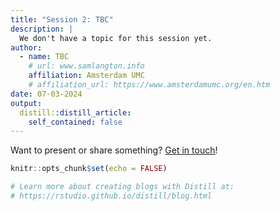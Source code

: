 ```yaml
---
title: "Session 2: TBC"
description: |
  We don't have a topic for this session yet.
author:
  - name: TBC
    # url: www.samlangton.info
    affiliation: Amsterdam UMC
    # affiliation_url: https://www.amsterdamumc.org/en.htm
date: 07-03-2024
output:
  distill::distill_article:
    self_contained: false
---
```


Want to present or share something? [Get in touch](mailto:s.h.langton@amsterdamumc.nl)!


```r
knitr::opts_chunk$set(echo = FALSE)

# Learn more about creating blogs with Distill at:
# https://rstudio.github.io/distill/blog.html

```




